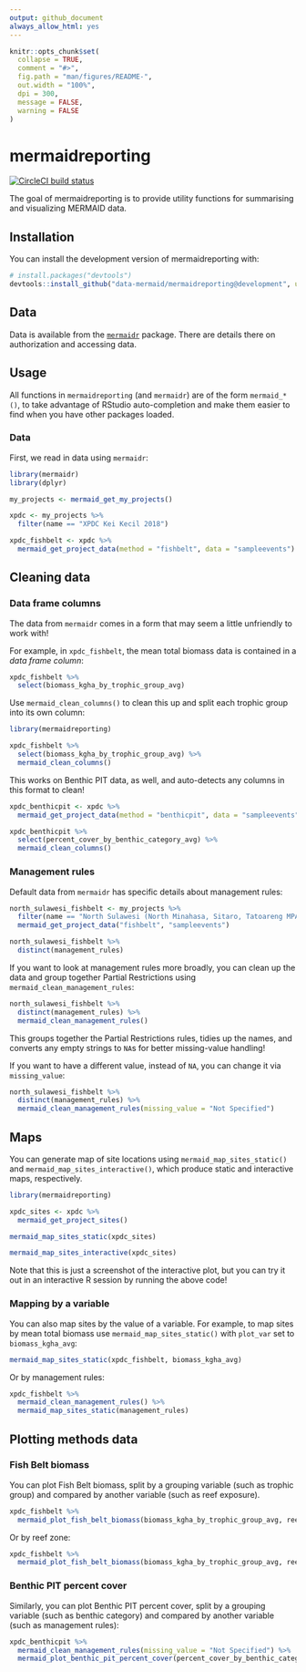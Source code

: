 ```yaml
---
output: github_document
always_allow_html: yes
---
```


<!-- README.md is generated from README.Rmd. Please edit that file -->

```r
knitr::opts_chunk$set(
  collapse = TRUE,
  comment = "#>",
  fig.path = "man/figures/README-",
  out.width = "100%", 
  dpi = 300,
  message = FALSE,
  warning = FALSE
)
```
# mermaidreporting

<!-- badges: start -->
[![CircleCI build status](https://circleci.com/gh/data-mermaid/mermaidreporting.svg?branch=development&style=svg)](https://circleci.com/gh/data-mermaid/mermaidreporting)
<!-- badges: end -->

The goal of mermaidreporting is to provide utility functions for summarising and visualizing MERMAID data.

## Installation

You can install the development version of mermaidreporting with:

``` r
# install.packages("devtools")
devtools::install_github("data-mermaid/mermaidreporting@development", upgrade = "never")
```

## Data

Data is available from the [`mermaidr`](https://github.com/data-mermaid/mermaidr/tree/package) package. There are details there on authorization and accessing data.

## Usage

All functions in `mermaidreporting` (and `mermaidr`) are of the form `mermaid_*()`, to take advantage of RStudio auto-completion and make them easier to find when you have other packages loaded.

### Data

First, we read in data using `mermaidr`:

```r
library(mermaidr)
library(dplyr)

my_projects <- mermaid_get_my_projects() 

xpdc <- my_projects %>%
  filter(name == "XPDC Kei Kecil 2018")

xpdc_fishbelt <- xpdc %>%
  mermaid_get_project_data(method = "fishbelt", data = "sampleevents")
```

## Cleaning data

### Data frame columns

The data from `mermaidr` comes in a form that may seem a little unfriendly to work with! 

For example, in `xpdc_fishbelt`, the mean total biomass data is contained in a *data frame column*:

```r
xpdc_fishbelt %>%
  select(biomass_kgha_by_trophic_group_avg)
```

Use `mermaid_clean_columns()` to clean this up and split each trophic group into its own column:

```r
library(mermaidreporting)

xpdc_fishbelt %>%
  select(biomass_kgha_by_trophic_group_avg) %>%
  mermaid_clean_columns()
```

This works on Benthic PIT data, as well, and auto-detects any columns in this format to clean!

```r
xpdc_benthicpit <- xpdc %>%
  mermaid_get_project_data(method = "benthicpit", data = "sampleevents")

xpdc_benthicpit %>%
  select(percent_cover_by_benthic_category_avg) %>%
  mermaid_clean_columns()
```

### Management rules

Default data from `mermaidr` has specific details about management rules:

```r
north_sulawesi_fishbelt <- my_projects %>%
  filter(name == "North Sulawesi (North Minahasa, Sitaro, Tatoareng MPA) Ecological Survey") %>%
  mermaid_get_project_data("fishbelt", "sampleevents")

north_sulawesi_fishbelt %>%
  distinct(management_rules)
```

If you want to look at management rules more broadly, you can clean up the data and group together Partial Restrictions using `mermaid_clean_management_rules`:

```r
north_sulawesi_fishbelt %>%
  distinct(management_rules) %>%
  mermaid_clean_management_rules()
```

This groups together the Partial Restrictions rules, tidies up the names, and converts any empty strings to `NA`s for better missing-value handling!

If you want to have a different value, instead of `NA`, you can change it via `missing_value`:

```r
north_sulawesi_fishbelt %>%
  distinct(management_rules) %>%
  mermaid_clean_management_rules(missing_value = "Not Specified")
```

## Maps

You can generate map of site locations using `mermaid_map_sites_static()` and `mermaid_map_sites_interactive()`, which produce static and interactive maps, respectively.

```r
library(mermaidreporting)

xpdc_sites <- xpdc %>%
  mermaid_get_project_sites()

mermaid_map_sites_static(xpdc_sites)
```

```r
mermaid_map_sites_interactive(xpdc_sites)
```

Note that this is just a screenshot of the interactive plot, but you can try it out in an interactive R session by running the above code!

### Mapping by a variable

You can also map sites by the value of a variable. For example, to map sites by mean total biomass use `mermaid_map_sites_static()` with `plot_var` set to `biomass_kgha_avg`:

```r
mermaid_map_sites_static(xpdc_fishbelt, biomass_kgha_avg)
```

Or by management rules:

```r
xpdc_fishbelt %>%
  mermaid_clean_management_rules() %>%
  mermaid_map_sites_static(management_rules)
```

## Plotting methods data

### Fish Belt biomass

You can plot Fish Belt biomass, split by a grouping variable (such as trophic group) and compared by another variable (such as reef exposure).

```r
xpdc_fishbelt %>%
  mermaid_plot_fish_belt_biomass(biomass_kgha_by_trophic_group_avg, reef_exposure)
```

Or by reef zone:

```r
xpdc_fishbelt %>%
  mermaid_plot_fish_belt_biomass(biomass_kgha_by_trophic_group_avg, reef_zone)
```

### Benthic PIT percent cover

Similarly, you can plot Benthic PIT percent cover, split by a grouping variable (such as benthic category) and compared by another variable (such as management rules):

```r
xpdc_benthicpit %>%
  mermaid_clean_management_rules(missing_value = "Not Specified") %>%
  mermaid_plot_benthic_pit_percent_cover(percent_cover_by_benthic_category_avg, management_rules)
```

